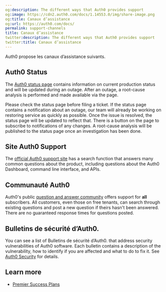 ```yaml
---
og:description: The different ways that Auth0 provides support
og:image: https://cdn2.auth0.com/docs/1.14553.0/img/share-image.png
og:title: Canaux d’assistance
og:url: https://auth0.com/docs/
permalink: support-channels
title: Canaux d’assistance
twitter:description: The different ways that Auth0 provides support
twitter:title: Canaux d’assistance
---
```


Auth0 propose les canaux d’assistance suivants.

## Auth0 Status

The [Auth0 status page](https://status.auth0.com) contains information on current production status and will be updated during an outage. After an outage, a root-cause analysis is performed and made available via the page.

Please check the status page before filing a ticket. If the status page contains a notification about an outage, our team will already be working on restoring service as quickly as possible. Once the issue is resolved, the status page will be updated to reflect that. There is a button on the page to subscribe to notifications of any changes. A root-cause analysis will be published to the status page once an investigation has been done.

## Site Auth0 Support

The [official Auth0 support site](https://support.auth0.com/) has a search function that answers many common questions about the product, including questions about the <Tooltip tip="Auth0 Dashboard: Auth0's main product to configure your services." cta="View Glossary" href="/docs/glossary?term=Auth0+Dashboard">Auth0 Dashboard</Tooltip>, command line interface, and APIs.

## Communauté Auth0

Auth0's public [question and answer community](https://community.auth0.com/) offers support for **all** subscribers. All customers, even those on free tenants, can search through existing questions and post a new question if theirs hasn't been answered. There are no guaranteed response times for questions posted.

## Bulletins de sécurité d’Auth0.

You can see a list of Bulletins de sécurité d’Auth0. that address security vulnerabilities of Auth0 software. Each bulletin contains a description of the vulnerability, how to identify if you are affected and what to do to fix it. See [Auth0 Security](/docs/secure) for details.

## Learn more

* [Premier Success Plans](/docs/troubleshoot/customer-support/support-plans)